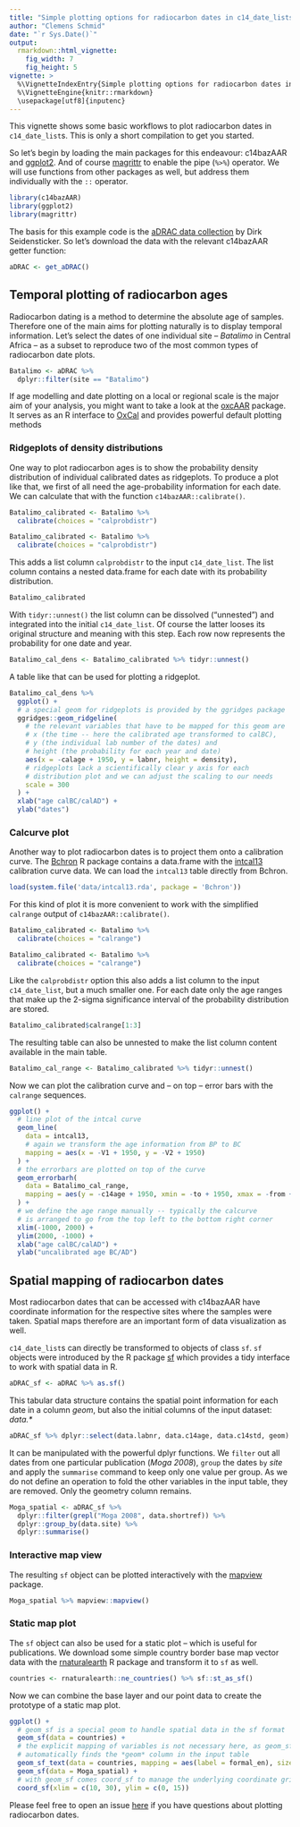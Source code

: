 ```yaml
---
title: "Simple plotting options for radiocarbon dates in c14_date_lists"
author: "Clemens Schmid"
date: "`r Sys.Date()`"
output: 
  rmarkdown::html_vignette:
    fig_width: 7
    fig_height: 5
vignette: >
  %\VignetteIndexEntry{Simple plotting options for radiocarbon dates in c14_date_lists}
  %\VignetteEngine{knitr::rmarkdown}
  \usepackage[utf8]{inputenc}
---
```


This vignette shows some basic workflows to plot radiocarbon dates in `c14_date_list`s. This is only a short compilation to get you started.

So let's begin by loading the main packages for this endeavour: c14bazAAR and [ggplot2](https://CRAN.R-project.org/package=ggplot2). And of course [magrittr](https://CRAN.R-project.org/package=magrittr) to enable the pipe (`%>%`) operator. We will use functions from other packages as well, but address them individually with the `::` operator. 

```r
library(c14bazAAR)
library(ggplot2)
library(magrittr)
```

The basis for this example code is the [aDRAC data collection](https://github.com/dirkseidensticker/aDRAC) by Dirk Seidensticker. So let's download the data with the relevant c14bazAAR getter function: 

```r
aDRAC <- get_aDRAC()
```

## Temporal plotting of radiocarbon ages

Radiocarbon dating is a method to determine the absolute age of samples. Therefore one of the main aims for plotting naturally is to display temporal information. Let's select the dates of one individual site -- *Batalimo* in Central Africa -- as a subset to reproduce two of the most common types of radiocarbon date plots.

```r
Batalimo <- aDRAC %>%
  dplyr::filter(site == "Batalimo")
```

If age modelling and date plotting on a local or regional scale is the major aim of your analysis, you might want to take a look at the [oxcAAR](https://CRAN.R-project.org/package=oxcAAR) package. It serves as an R interface to [OxCal](https://c14.arch.ox.ac.uk/oxcal.html) and provides powerful default plotting methods

### Ridgeplots of density distributions

One way to plot radiocarbon ages is to show the probability density distribution of individual calibrated dates as ridgeplots. To produce a plot like that, we first of all need the age-probability information for each date. We can calculate that with the function `c14bazAAR::calibrate()`. 

```r
Batalimo_calibrated <- Batalimo %>%
  calibrate(choices = "calprobdistr")
```

```r
Batalimo_calibrated <- Batalimo %>%
  calibrate(choices = "calprobdistr")
```

This adds a list column `calprobdistr` to the input `c14_date_list`. The list column contains a nested data.frame for each date with its probability distribution. 

```r
Batalimo_calibrated
```

With `tidyr::unnest()` the list column can be dissolved ("unnested") and integrated into the initial `c14_date_list`. Of course the latter looses its original structure and meaning with this step. Each row now represents the probability for one date and year.

```r
Batalimo_cal_dens <- Batalimo_calibrated %>% tidyr::unnest()
```

A table like that can be used for plotting a ridgeplot. 

```r
Batalimo_cal_dens %>%
  ggplot() +
  # a special geom for ridgeplots is provided by the ggridges package
  ggridges::geom_ridgeline(
    # the relevant variables that have to be mapped for this geom are 
    # x (the time -- here the calibrated age transformed to calBC), 
    # y (the individual lab number of the dates) and
    # height (the probability for each year and date) 
    aes(x = -calage + 1950, y = labnr, height = density),
    # ridgeplots lack a scientifically clear y axis for each 
    # distribution plot and we can adjust the scaling to our needs
    scale = 300
  ) +
  xlab("age calBC/calAD") +
  ylab("dates")
```

### Calcurve plot

Another way to plot radiocarbon dates is to project them onto a calibration curve. The [Bchron](https://CRAN.R-project.org/package=Bchron) R package contains a data.frame with the [intcal13](https://www.doi.org/10.2458/azu_js_rc.55.16947) calibration curve data. We can load the `intcal13` table directly from Bchron.

```r
load(system.file('data/intcal13.rda', package = 'Bchron'))
```

For this kind of plot it is more convenient to work with the simplified `calrange` output of `c14bazAAR::calibrate()`.

```r
Batalimo_calibrated <- Batalimo %>%
  calibrate(choices = "calrange")
```

```r
Batalimo_calibrated <- Batalimo %>%
  calibrate(choices = "calrange")
```

Like the `calprobdistr` option this also adds a list column to the input `c14_date_list`, but a much smaller one. For each date only the age ranges that make up the 2-sigma significance interval of the probability distribution are stored.

```r
Batalimo_calibrated$calrange[1:3]
```

The resulting table can also be unnested to make the list column content available in the main table.

```r
Batalimo_cal_range <- Batalimo_calibrated %>% tidyr::unnest()
```

Now we can plot the calibration curve and -- on top -- error bars with the `calrange` sequences.

```r
ggplot() +
  # line plot of the intcal curve
  geom_line(
    data = intcal13,
    # again we transform the age information from BP to BC
    mapping = aes(x = -V1 + 1950, y = -V2 + 1950)
  ) +
  # the errorbars are plotted on top of the curve
  geom_errorbarh(
    data = Batalimo_cal_range,
    mapping = aes(y = -c14age + 1950, xmin = -to + 1950, xmax = -from + 1950)
  ) +
  # we define the age range manually -- typically the calcurve
  # is arranged to go from the top left to the bottom right corner
  xlim(-1000, 2000) +
  ylim(2000, -1000) +
  xlab("age calBC/calAD") +
  ylab("uncalibrated age BC/AD")
```

## Spatial mapping of radiocarbon dates

Most radiocarbon dates that can be accessed with c14bazAAR have coordinate information for the respective sites where the samples were taken. Spatial maps therefore are an important form of data visualization as well.

`c14_date_list`s can directly be transformed to objects of class `sf`. `sf` objects were introduced by the R package [sf](https://CRAN.R-project.org/package=sf) which provides a tidy interface to work with spatial data in R.

```r
aDRAC_sf <- aDRAC %>% as.sf()
```

This tabular data structure contains the spatial point information for each date in a column *geom*, but also the initial columns of the input dataset: *data.\**

```r
aDRAC_sf %>% dplyr::select(data.labnr, data.c14age, data.c14std, geom)
```

It can be manipulated with the powerful dplyr functions. We `filter` out all dates from one particular publication (*Moga 2008*), `group` the dates `by` *site* and apply the `summarise` command to keep only one value per group. As we do not define an operation to fold the other variables in the input table, they are removed. Only the geometry column remains.

```r
Moga_spatial <- aDRAC_sf %>%
  dplyr::filter(grepl("Moga 2008", data.shortref)) %>%
  dplyr::group_by(data.site) %>%
  dplyr::summarise()
```

### Interactive map view

The resulting `sf` object can be plotted interactively with the [mapview](https://CRAN.R-project.org/package=mapview) package. 

```r
Moga_spatial %>% mapview::mapview()
```

### Static map plot

The `sf` object can also be used for a static plot -- which is useful for publications. We download some simple country border base map vector data with the [rnaturalearth](https://CRAN.R-project.org/package=rnaturalearth) R package and transform it to `sf` as well.

```r
countries <- rnaturalearth::ne_countries() %>% sf::st_as_sf()
```

Now we can combine the base layer and our point data to create the prototype of a static map plot. 

```r
ggplot() +
  # geom_sf is a special geom to handle spatial data in the sf format
  geom_sf(data = countries) +
  # the explicit mapping of variables is not necessary here, as geom_sf 
  # automatically finds the *geom* column in the input table
  geom_sf_text(data = countries, mapping = aes(label = formal_en), size = 2) +
  geom_sf(data = Moga_spatial) +
  # with geom_sf comes coord_sf to manage the underlying coordinate grid
  coord_sf(xlim = c(10, 30), ylim = c(0, 15))
```

Please feel free to open an issue [here](https://github.com/ISAAKiel/c14bazAAR/issues) if you have questions about plotting radiocarbon dates.
